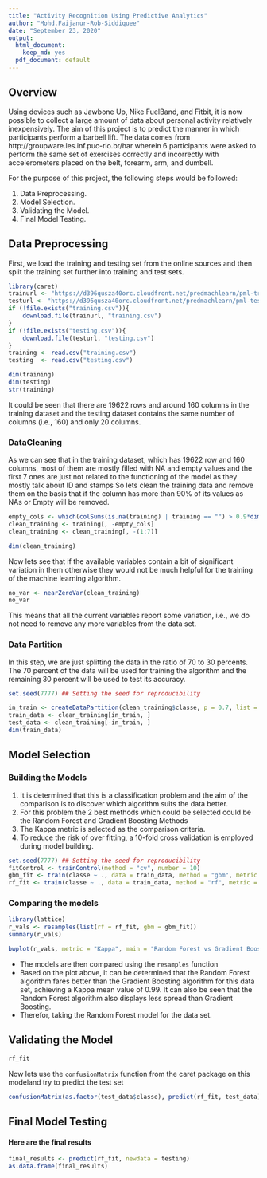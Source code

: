 ---
title: "Activity Recognition Using Predictive Analytics"
author: "Mohd.Faijanur-Rob-Siddiquee"
date: "September 23, 2020"
output:
  html_document:
    keep_md: yes
  pdf_document: default
---

## Overview

Using devices such as Jawbone Up, Nike FuelBand, and Fitbit, it is now possible to collect a large amount of data about personal activity relatively inexpensively. The aim of this project is to predict the manner in which participants perform a barbell lift. The data comes from http://groupware.les.inf.puc-rio.br/har wherein 6 participants were asked to perform the same set of exercises correctly and incorrectly with accelerometers placed on the belt, forearm, arm, and dumbell.  

For the purpose of this project, the following steps would be followed:

1. Data Preprocessing.
2. Model Selection.
3. Validating the Model.
4. Final Model Testing.

## Data Preprocessing 

First, we load the training and testing set from the online sources and then split the training set further into training and test sets. 

```{r DataLoading, message = FALSE}
library(caret)
trainurl <- "https://d396qusza40orc.cloudfront.net/predmachlearn/pml-training.csv"
testurl <- "https://d396qusza40orc.cloudfront.net/predmachlearn/pml-testing.csv"
if (!file.exists("training.csv")){
    download.file(trainurl, "training.csv")
}
if (!file.exists("testing.csv")){
    download.file(testurl, "testing.csv")
}
training <- read.csv("training.csv")
testing  <- read.csv("testing.csv")
```

```{r}
dim(training)
dim(testing)
str(training)
```

It could be seen that there are 19622 rows and around 160 columns in the training dataset and the testing dataset contains the same number of columns (i.e., 160) and only 20 columns. 

###  DataCleaning

As we can see that in the training dataset, which has 19622 row and 160 columns, most of them are mostly filled with NA and empty values and the first 7 ones are just not related to the functioning of the model as they mostly talk about ID and stamps
So lets clean the training data and remove them on the basis that if the column has more than 90% of its values as NAs or Empty will be removed.

```{r}
empty_cols <- which(colSums(is.na(training) | training == "") > 0.9*dim(training)[1])
clean_training <- training[, -empty_cols]
clean_training <- clean_training[, -(1:7)]

dim(clean_training)
```

Now lets see that if the available variables contain a bit of significant variation in them otherwise they would not be much helpful for the training of the machine learning algorithm.

```{r}
no_var <- nearZeroVar(clean_training)
no_var
```

This means that all the current variables report some variation, i.e., we do not need to remove any more variables from the data set.

### Data Partition

In this step, we are just splitting the data in the ratio of 70 to 30 percents. The 70 percent of the data will be used for training the algorithm and the remaining 30 percent will be used to test its accuracy.

```{r}
set.seed(7777) ## Setting the seed for reproducibility

in_train <- createDataPartition(clean_training$classe, p = 0.7, list = FALSE)
train_data <- clean_training[in_train, ]
test_data <- clean_training[-in_train, ]
dim(train_data)
```



## Model Selection

### Building the Models

1. It is determined that this is a classification problem and the aim of the comparison is to discover which algorithm suits the data better.
2. For this problem the 2 best methods which could be selected could be the Random Forest and Gradient Boosting Methods
3. The Kappa metric is selected as the comparison criteria.
4. To reduce the risk of over fitting, a 10-fold cross validation is employed during model building.

```{r}
set.seed(7777) ## Setting the seed for reproducibility
fitControl <- trainControl(method = "cv", number = 10)
gbm_fit <- train(classe ~ ., data = train_data, method = "gbm", metric = "Kappa", trControl = fitControl, verbose = FALSE)
rf_fit <- train(classe ~ ., data = train_data, method = "rf", metric = "Kappa", trControl = fitControl)
```

### Comparing the models

```{r}
library(lattice)
r_vals <- resamples(list(rf = rf_fit, gbm = gbm_fit))
summary(r_vals)
```

```{r}
bwplot(r_vals, metric = "Kappa", main = "Random Forest vs Gradient Boosting")
```


* The models are then compared using the `resamples` function
* Based on the plot above, it can be determined that the Random Forest algorithm fares better than the Gradient Boosting algorithm for this data set, achieving a Kappa mean value of 0.99. It can also be seen that the Random Forest algorithm also displays less spread than Gradient Boosting.
* Therefor, taking the Random Forest model for the data set.

## Validating the Model

```{r}
rf_fit
```

Now lets use the `confusionMatrix` function from the caret package on this modeland try to predict the test set

```{r}
confusionMatrix(as.factor(test_data$classe), predict(rf_fit, test_data))
```


## Final Model Testing

#### Here are the final results

```{r}
final_results <- predict(rf_fit, newdata = testing)
as.data.frame(final_results)
```
